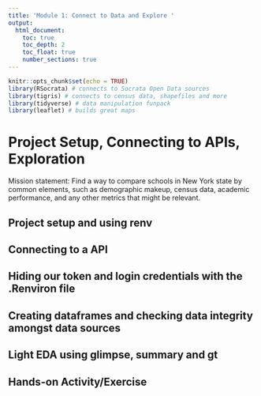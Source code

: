 ```yaml
---
title: 'Module 1: Connect to Data and Explore '
output: 
  html_document:
    toc: true
    toc_depth: 2
    toc_float: true
    number_sections: true
---
```


```r
knitr::opts_chunk$set(echo = TRUE)
library(RSocrata) # connects to Socrata Open Data sources
library(tigris) # connects to census data, shapefiles and more
library(tidyverse) # data manipulation funpack 
library(leaflet) # builds great maps 
```

# Project Setup, Connecting to APIs, Exploration

Mission statement: Find a way to compare schools in New York state by common elements, such as demographic makeup, census data, academic performance, and any other metrics that might be relevant. 

## Project setup and using renv 



## Connecting to a API 

## Hiding our token and login credentials with the .Renviron file 
## Creating dataframes and checking data integrity amongst data sources 

## Light EDA using glimpse, summary and gt 

## Hands-on Activity/Exercise


